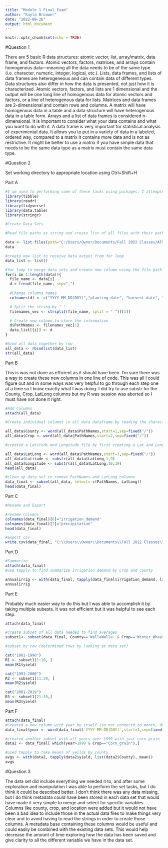 ---
title: "Module 1 Final Exam"
author: "Kayla Brouwer"
date: "2022-09-26"
output: html_document
---

```{r setup, include=FALSE}
knitr::opts_chunk$set(echo = TRUE)

```
#Question 1

There are 5 basic R data structures: atomic vector, list, array/matrix, data frame, and factors. Atomic vectors, factors, matrices, and arrays contain homogenous data—meaning all the data needs to be of the same type (i.e. character, numeric, integer, logical, etc.). Lists, data frames, and lists of data frames are heterogeneous and can contain data of different types. Data structures also differ in how the data is presented, not just how it is characterized. Atomic vectors, factors, and lists are 1 dimensional and the output will be one long line of homogenous data for atomic vectors and factors, or a line of heterogenous data for lists. Matrices and data frames are 2-dimensional and contain rows and columns. A matrix will have homogenous data in a table and a data structure will have heterogenous data in a table form. Arrays and a list of data frames is considered n-dimensional. It is important to consider what your data contains and what you want to do with it. A data frame is very important for statistical analysis of experimental data. It allows you to put in a variety of data in a labeled, ordered way, compared to a matrix it contains more data and is not as restrictive. It might be better to use a matrix if you have simple data that needs to be the same data type as a matrix must contain the same data type. 

#Question 2

Set working directory to appropriate location using Ctrl+Shift+H

Part A
```{r load packages, include=FALSE}
#I am used to performing some of these tasks using packages. I attempted to only use base R and was having a very hard time getting the code to work, so I loaded libraries that I use for my own data analysis. I don't think they were overly helpful, but it made the process go smoother and quicker. 
library(tibble)
library(readr)
library(tidyverse)
library(data.table)
library(stringr)

```

```{r create data set}
#Create Data Sets

#Read file paths as string and create list of all files with their path

data <- list.files(path="C:/Users/Owner/Documents/Fall 2022 Classes/AFS 505/CropModelResults/CropModelResults", pattern = "*.csv", full.names=F, recursive= T,)
data

#create new list to receive data output from for loop
data_list <- list()

#for loop to merge data sets and create new column using the file path names 
for(i in 1:length(data)){
  file_name <- data[i]
  d = fread(file_name, sep=",")
  
  #Change columns names
  colnames(d) <- c("YYYY-MM-DD(DOY)","planting_date", "harvest_date", "yield", "used_biomass", "irrig", "precip")

  # Split the string by " "
  filenames_vec <- strsplit(file_name, split = " ")[[1]]

  # Create new column to store the information
  d$PathNames <- filenames_vec[1]
  data_list[[i]] <- d
}

#bind all data together by row
all_data <- rbindlist(data_list)
str(all_data)
```
Part B

This is was not done as efficient as it should have been. I'm sure there was a way to create these new columns in one line of code. This was all I could figure out and in some ways was very helpful to go through each step one at a time so I know exactly what I was doing. I did try to use substr for the County, Crop, LatLong columns but my R was session was aborted so I must have not done it right. 
```{r add columns}
#Add Columns
attach(all_data)

#Create individual columns in all_data dataframe by reading the character strings found in the "PathNames" column that was created in the last part.  

all_data$County <- word(all_data$PathNames,start=1,sep=fixed("/"))
all_data$Crop <- word(all_data$PathNames,start=2,sep=fixed("/"))

#created a Latitude and Longitude file by first creating a Lat and Long column and then seperating that further using string subsetting

all_data$LatLong <- word(all_data$PathNames,start=3,sep=fixed("/"))
all_data$Latitude <- substr(all_data$LatLong,1,9)
all_data$Longitude <- substr(all_data$LatLong,10,19)
head(all_data)

#clean up data set to remove PathNames and LatLong columns 
data_final <- subset(all_data, select=-c(PathNames, LatLong))
head(data_final)
```

Part C
```{r rename and export}
#Rename and Export

#rename columns
colnames(data_final)[6]="irrigation_demand"
colnames(data_final)[7]="precipitation"
head(data_final)

#export csv
write.csv(data_final, "C:\\Users\\Owner\\Documents\\Fall 2022 Classes\\AFS 505\\CropModelResults\\FinalExamData.csv", row.names=F)

```

Part D
```{r Summarize}
#Summarize
attach(data_final)
#use tapply to find summarize irrigation demand by Crop and County

annualirrig <- with(data_final, tapply(data_final$irrigation_demand, list(data_final$Crop,data_final$County), sum))
annualirrig
```

Part E

Probably much easier way to do this but I was able to accomplish it by taking multiple subests. It was not efficient but it was helpful to see each step.

```{r average}
attach(data_final)

#create subset of all data needed to find averages 
subset1<- subset(data_final, County=='WallaWalla' & Crop=='Winter_Wheat' & Latitude =='46.03125N' & Longitude =='118.40625W')

#subset by row (determined rows by looking at data set)

cat("1981-1990") 
R1 <- subset1[1:10, ]  
mean(R1$yield)

cat("1991-2000") 
R2 <- subset1[11:20, ]
mean(R2$yield)

cat("2001-2019") 
R3 <- subset1[21:39,] 
mean(R3$yield)

```

Part F
```{r highest yield}
attach(data_final)
#Created a new column with year by itself (so not connectd to month, day, DOY)
data_final$year <- word(data_final$`YYYY-MM-DD(DOY)`,start=1,sep=fixed("-"))

#created another subset with all years over 1999 with just corn grain
data2 <- data_final[ which(year>1999 & Crop=="Corn_grain"),]

#used tapply to take means of yeilds by county
avgs <- with(data2, tapply(data2$yield, list(data2$County), mean))
avgs
```

#Question 3

The data set did include everything we needed it to, and after some exploration and manipulation I was able to perform the set tasks, but I do think it could be described better. I don’t think there was any data missing, but I do think metadata could have been stored in each data set that would have made it very simple to merge and select for specific variables. Columns like county, crop, and location were added but it would not have been a bad idea to include those in the actual data files to make things very clear and to avoid having to read the strings in order to create those columns. A metadata base containing these columns would be useful and could easily be combined with the existing data sets. This would help decrease the amount of time exploring how the data has been saved and give clarity to all the different variable we have in the data set.

